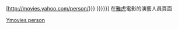 [http://movies.yahoo.com/person/{{{1|{{{id}}}}}} {{{2|{{{title|{{PAGENAME}}}}}}}}] 在[[雅虎]]電影的演藝人員頁面 <noinclude>
[[Category:电影外部链接模板|Ymovies person]]
</noinclude>